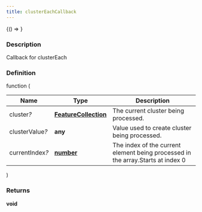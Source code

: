 ```yaml
---
title: clusterEachCallback
---
```



<!-- Expose turf as global var for experimenting in the browser console -->

<BrowserOnly>{() => <WindowTurfGlobal turf={turf} />}</BrowserOnly>

### Description

Callback for clusterEach

### Definition

function (

| Name                 | Type                                                                                            | Description                                                                     |
| -------------------- | ----------------------------------------------------------------------------------------------- | ------------------------------------------------------------------------------- |
| cluster<i>?</i>      | **[FeatureCollection](https://tools.ietf.org/html/rfc7946#section-3.3)**                        | The current cluster being processed.                                            |
| clusterValue<i>?</i> | **any**                                                                                         | Value used to create cluster being processed.                                   |
| currentIndex<i>?</i> | **[number](https://developer.mozilla.org/docs/Web/JavaScript/Reference/Global_Objects/Number)** | The index of the current element being processed in the array.Starts at index 0 |

)

### Returns

**void**
